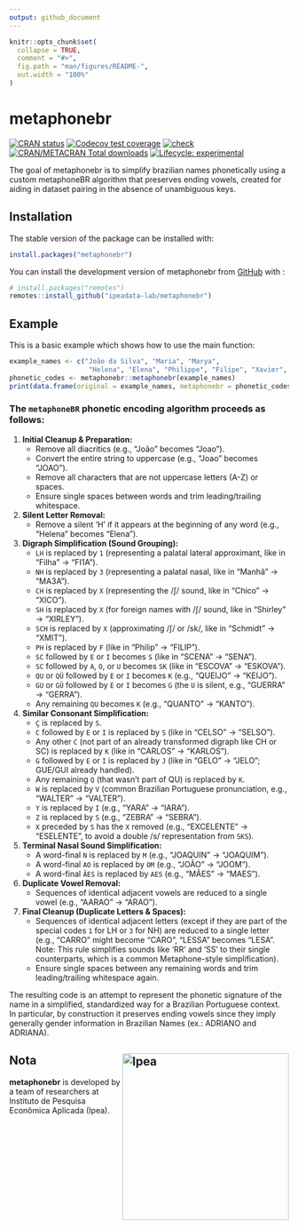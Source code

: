 ```yaml
---
output: github_document
---
```


<!-- README.md is generated from README.Rmd. Please edit that file -->

```r
knitr::opts_chunk$set(
  collapse = TRUE,
  comment = "#>",
  fig.path = "man/figures/README-",
  out.width = "100%"
)
```

# metaphonebr

<!-- badges: start -->
[![CRAN status](https://www.r-pkg.org/badges/version/metaphonebr)](https://CRAN.R-project.org/package=metaphonebr)
[![Codecov test coverage](https://codecov.io/gh/ipeadata-lab/metaphonebr/graph/badge.svg)](https://app.codecov.io/gh/ipeadata-lab/metaphonebr)
[![check](https://github.com/ipeadata-lab/metaphonebr/actions/workflows/check.yaml/badge.svg)](https://github.com/ipeadata-lab/metaphonebr/actions/workflows/check.yaml)
[![CRAN/METACRAN Total
downloads](https://cranlogs.r-pkg.org/badges/grand-total/metaphonebr?color=blue)](https://CRAN.R-project.org/package=metaphonebr)
[![Lifecycle: experimental](https://img.shields.io/badge/lifecycle-experimental-orange.svg)](https://lifecycle.r-lib.org/articles/stages.html#experimental)
<!-- badges: end -->

The goal of metaphonebr is to simplify brazilian names phonetically using a custom 
metaphoneBR algorithm that preserves ending vowels,  created for aiding in dataset pairing in 
the absence of unambiguous keys.

## Installation

The stable version of the package can be installed with:


``` r
install.packages("metaphonebr")
```


You can install the development version of metaphonebr from [GitHub](https://github.com/) with :

``` r
# install.packages("remotes")
remotes::install_github("ipeadata-lab/metaphonebr")
```

## Example

This is a basic example which shows how to use the main function:

```r
example_names <- c("João da Silva", "Maria", "Marya",
                    "Helena", "Elena", "Philippe", "Filipe", "Xavier", "Chavier")
phonetic_codes <- metaphonebr::metaphonebr(example_names)
print(data.frame(original = example_names, metaphonebr = phonetic_codes))
```

### The `metaphoneBR` phonetic encoding algorithm proceeds as follows:

1.  **Initial Cleanup & Preparation:**
    *   Remove all diacritics (e.g., "João" becomes "Joao").
    *   Convert the entire string to uppercase (e.g., "Joao" becomes "JOAO").
    *   Remove all characters that are not uppercase letters (A-Z) or spaces.
    *   Ensure single spaces between words and trim leading/trailing whitespace.

2.  **Silent Letter Removal:**
    *   Remove a silent 'H' if it appears at the beginning of any word (e.g., "Helena" becomes "Elena").

3.  **Digraph Simplification (Sound Grouping):**
    *   `LH` is replaced by `1` (representing a palatal lateral approximant, like in "Filha" -> "FI1A").
    *   `NH` is replaced by `3` (representing a palatal nasal, like in "Manhã" -> "MA3A").
    *   `CH` is replaced by `X` (representing the /ʃ/ sound, like in "Chico" -> "XICO").
    *   `SH` is replaced by `X` (for foreign names with /ʃ/ sound, like in "Shirley" -> "XIRLEY").
    *   `SCH` is replaced by `X` (approximating /ʃ/ or /sk/, like in "Schmidt" -> "XMIT").
    *   `PH` is replaced by `F` (like in "Philip" -> "FILIP").
    *   `SC` followed by `E` or `I` becomes `S` (like in "SCENA" -> "SENA").
    *   `SC` followed by `A`, `O`, or `U` becomes `SK` (like in "ESCOVA" -> "ESKOVA").
    *   `QU` or `QÜ` followed by `E` or `I` becomes `K` (e.g., "QUEIJO" -> "KEIJO").
    *   `GU` or `GÜ` followed by `E` or `I` becomes `G` (the `U` is silent, e.g., "GUERRA" -> "GERRA").
    *   Any remaining `QU` becomes `K` (e.g., "QUANTO" -> "KANTO").

4.  **Similar Consonant Simplification:**
    *   `Ç` is replaced by `S`.
    *   `C` followed by `E` or `I` is replaced by `S` (like in "CELSO" -> "SELSO").
    *   Any other `C` (not part of an already transformed digraph like CH or SC) is replaced by `K` (like in "CARLOS" -> "KARLOS").
    *   `G` followed by `E` or `I` is replaced by `J` (like in "GELO" -> "JELO"; GUE/GUI already handled).
    *   Any remaining `Q` (that wasn't part of QU) is replaced by `K`.
    *   `W` is replaced by `V` (common Brazilian Portuguese pronunciation, e.g., "WALTER" -> "VALTER").
    *   `Y` is replaced by `I` (e.g., "YARA" -> "IARA").
    *   `Z` is replaced by `S` (e.g., "ZEBRA" -> "SEBRA").
    *   `X` preceded by `S` has the `X` removed (e.g., "EXCELENTE" -> "ESELENTE", to avoid a double /s/ representation from `SKS`).

5.  **Terminal Nasal Sound Simplification:**
    *   A word-final `N` is replaced by `M` (e.g., "JOAQUIN" -> "JOAQUIM").
    *   A word-final `AO` is replaced by `OM` (e.g., "JOÃO" -> "JOOM").
    *   A word-final `ÃES` is replaced by `AES` (e.g., "MÃES" -> "MAES").

6.  **Duplicate Vowel Removal:**
    *   Sequences of identical adjacent vowels are reduced to a single vowel (e.g., "AARAO" -> "ARAO").

7.  **Final Cleanup (Duplicate Letters & Spaces):**
    *   Sequences of identical adjacent letters (except if they are part of the special codes `1` for LH or `3` for NH) are reduced to a single letter (e.g., "CARRO" might become "CARO", "LESSA" becomes "LESA". Note: This rule simplifies sounds like 'RR' and 'SS' to their single counterparts, which is a common Metaphone-style simplification).
    *   Ensure single spaces between any remaining words and trim leading/trailing whitespace again.

The resulting code is an attempt to represent the phonetic signature of the name in a simplified, standardized way for a Brazilian Portuguese context.
In particular, by construction it preserves ending vowels since they imply generally gender information in Brazilian Names (ex.: ADRIANO and ADRIANA).


## Nota <a href="https://www.ipea.gov.br"><img src="man/figures/ipea_logo.png" alt="Ipea" align="right" width="300"/></a>

**metaphonebr** is developed by a team of researchers at Instituto
de Pesquisa Econômica Aplicada (Ipea).
